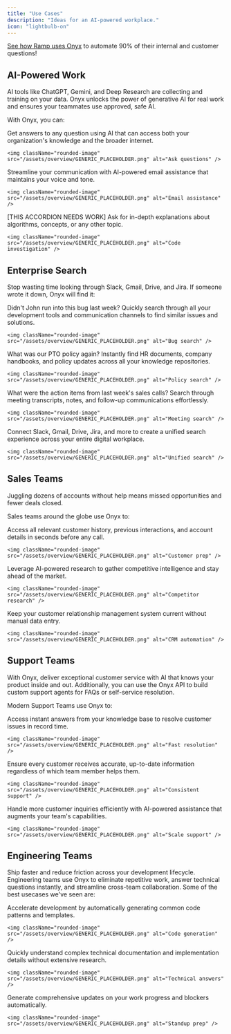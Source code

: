```yaml
---
title: "Use Cases"
description: "Ideas for an AI-powered workplace."
icon: "lightbulb-on"
---
```


<Note>[See how Ramp uses Onyx](https://www.onyx.app/case-studies/ramp.pdf) to automate 90% of their internal and customer questions!</Note>

## AI-Powered Work
AI tools like ChatGPT, Gemini, and Deep Research are collecting and training on your data. Onyx unlocks the power of generative AI for real work and ensures your teammates use approved, safe AI.

With Onyx, you can:

<AccordionGroup>
  <Accordion title="Ask questions about the world">
    Get answers to any question using AI that can access both your organization's knowledge and the broader internet.
    
    <img className="rounded-image" src="/assets/overview/GENERIC_PLACEHOLDER.png" alt="Ask questions" />
  </Accordion>

  <Accordion title="Draft, revise, or completely re-write your emails">
    Streamline your communication with AI-powered email assistance that maintains your voice and tone.
    
    <img className="rounded-image" src="/assets/overview/GENERIC_PLACEHOLDER.png" alt="Email assistance" />
  </Accordion>

  <Accordion title="Learn new concepts">
   [THIS ACCORDION NEEDS WORK] Ask for in-depth explanations about algorithms, concepts, or any other topic.
    
    <img className="rounded-image" src="/assets/overview/GENERIC_PLACEHOLDER.png" alt="Code investigation" />
  </Accordion>
</AccordionGroup>


## Enterprise Search
Stop wasting time looking through Slack, Gmail, Drive, and Jira. If someone wrote it down, Onyx will find it:

<AccordionGroup>
  <Accordion title="Find past bug reports and technical issues">
    Didn't John run into this bug last week? Quickly search through all your development tools and communication channels to find similar issues and solutions.
    
    <img className="rounded-image" src="/assets/overview/GENERIC_PLACEHOLDER.png" alt="Bug search" />
  </Accordion>

  <Accordion title="Access company policies and procedures">
    What was our PTO policy again? Instantly find HR documents, company handbooks, and policy updates across all your knowledge repositories.
    
    <img className="rounded-image" src="/assets/overview/GENERIC_PLACEHOLDER.png" alt="Policy search" />
  </Accordion>

  <Accordion title="Retrieve meeting notes and action items">
    What were the action items from last week's sales calls? Search through meeting transcripts, notes, and follow-up communications effortlessly.
    
    <img className="rounded-image" src="/assets/overview/GENERIC_PLACEHOLDER.png" alt="Meeting search" />
  </Accordion>

  <Accordion title="Search across all your tools">
    Connect Slack, Gmail, Drive, Jira, and more to create a unified search experience across your entire digital workplace.
    
    <img className="rounded-image" src="/assets/overview/GENERIC_PLACEHOLDER.png" alt="Unified search" />
  </Accordion>
</AccordionGroup>


## Sales Teams
Juggling dozens of accounts without help means missed opportunities and fewer deals closed. 

Sales teams around the globe use Onyx to:

<AccordionGroup>
  <Accordion title="Instantly get up to speed before a customer call">
    Access all relevant customer history, previous interactions, and account details in seconds before any call.
    
    <img className="rounded-image" src="/assets/overview/GENERIC_PLACEHOLDER.png" alt="Customer prep" />
  </Accordion>

  <Accordion title="Investigate their competitors with Deep Research">
    Leverage AI-powered research to gather competitive intelligence and stay ahead of the market.
    
    <img className="rounded-image" src="/assets/overview/GENERIC_PLACEHOLDER.png" alt="Competitor research" />
  </Accordion>

  <Accordion title="Automatically update their CRM">
    Keep your customer relationship management system current without manual data entry.
    
    <img className="rounded-image" src="/assets/overview/GENERIC_PLACEHOLDER.png" alt="CRM automation" />
  </Accordion>
</AccordionGroup>

## Support Teams
With Onyx, deliver exceptional customer service with AI that knows your product inside and out.
Additionally, you can use the Onyx API to build custom support agents for FAQs or self-service resolution.

Modern Support Teams use Onyx to:

<AccordionGroup>
  <Accordion title="Resolve tickets faster">
    Access instant answers from your knowledge base to resolve customer issues in record time.
    
    <img className="rounded-image" src="/assets/overview/GENERIC_PLACEHOLDER.png" alt="Fast resolution" />
  </Accordion>

  <Accordion title="Provide consistent answers">
    Ensure every customer receives accurate, up-to-date information regardless of which team member helps them.
    
    <img className="rounded-image" src="/assets/overview/GENERIC_PLACEHOLDER.png" alt="Consistent support" />
  </Accordion>

  <Accordion title="Scale their support without growing headcount">
    Handle more customer inquiries efficiently with AI-powered assistance that augments your team's capabilities.
    
    <img className="rounded-image" src="/assets/overview/GENERIC_PLACEHOLDER.png" alt="Scale support" />
  </Accordion>
</AccordionGroup>

## Engineering Teams
Ship faster and reduce friction across your development lifecycle. Engineering teams use Onyx to eliminate repetitive work, answer technical questions instantly, and streamline cross-team collaboration.
Some of the best usecases we've seen are:

<AccordionGroup>
  <Accordion title="Generate boilerplate code and reduce repetitive tasks">
    Accelerate development by automatically generating common code patterns and templates.
    
    <img className="rounded-image" src="/assets/overview/GENERIC_PLACEHOLDER.png" alt="Code generation" />
  </Accordion>

  <Accordion title="Get instant answers about APIs, libraries, and technical specs">
    Quickly understand complex technical documentation and implementation details without extensive research.
    
    <img className="rounded-image" src="/assets/overview/GENERIC_PLACEHOLDER.png" alt="Technical answers" />
  </Accordion>

  <Accordion title="Prep for standups with automated progress summaries">
    Generate comprehensive updates on your work progress and blockers automatically.
    
    <img className="rounded-image" src="/assets/overview/GENERIC_PLACEHOLDER.png" alt="Standup prep" />
  </Accordion>
</AccordionGroup>
